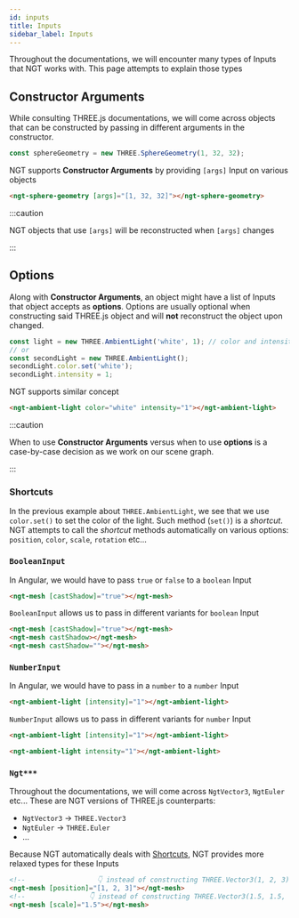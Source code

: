 ```yaml
---
id: inputs
title: Inputs
sidebar_label: Inputs
---
```


Throughout the documentations, we will encounter many types of Inputs that NGT works with. This page attempts to explain those types

## Constructor Arguments

While consulting THREE.js documentations, we will come across objects that can be constructed by passing in different arguments in the constructor.

```ts
const sphereGeometry = new THREE.SphereGeometry(1, 32, 32);
```

NGT supports **Constructor Arguments** by providing `[args]` Input on various objects

```html
<ngt-sphere-geometry [args]="[1, 32, 32]"></ngt-sphere-geometry>
```

:::caution

NGT objects that use `[args]` will be reconstructed when `[args]` changes

:::

## Options

Along with **Constructor Arguments**, an object might have a list of Inputs that object accepts as **options**. Options are usually optional when constructing said THREE.js object and will **not** reconstruct the object upon changed.

```ts
const light = new THREE.AmbientLight('white', 1); // color and intensity
// or
const secondLight = new THREE.AmbientLight();
secondLight.color.set('white');
secondLight.intensity = 1;
```

NGT supports similar concept

```html
<ngt-ambient-light color="white" intensity="1"></ngt-ambient-light>
```

:::caution

When to use **Constructor Arguments** versus when to use **options** is a case-by-case decision as we work on our scene graph.

:::

### Shortcuts

In the previous example about `THREE.AmbientLight`, we see that we use `color.set()` to set the color of the light. Such method (`set()`) is a _shortcut_. NGT attempts to call the _shortcut_ methods automatically on various options: `position`, `color`, `scale`, `rotation` etc...

### `BooleanInput`

In Angular, we would have to pass `true` or `false` to a `boolean` Input

```html
<ngt-mesh [castShadow]="true"></ngt-mesh>
```

`BooleanInput` allows us to pass in different variants for `boolean` Input

```html
<ngt-mesh [castShadow]="true"></ngt-mesh>
<ngt-mesh castShadow></ngt-mesh>
<ngt-mesh castShadow=""></ngt-mesh>
```

### `NumberInput`

In Angular, we would have to pass in a `number` to a `number` Input

```html
<ngt-ambient-light [intensity]="1"></ngt-ambient-light>
```

`NumberInput` allows us to pass in different variants for `number` Input

```html
<ngt-ambient-light [intensity]="1"></ngt-ambient-light>

<ngt-ambient-light intensity="1"></ngt-ambient-light>
```

### `Ngt***`

Throughout the documentations, we will come across `NgtVector3`, `NgtEuler` etc... These are NGT versions of THREE.js counterparts:

- `NgtVector3` -> `THREE.Vector3`
- `NgtEuler` -> `THREE.Euler`
- ...

Because NGT automatically deals with [Shortcuts](#shortcuts), NGT provides more relaxed types for these Inputs

```html
<!--                  👇 instead of constructing THREE.Vector3(1, 2, 3) -->
<ngt-mesh [position]="[1, 2, 3]"></ngt-mesh>
<!--                👇 instead of constructing THREE.Vector3(1.5, 1.5, 1.5) -->
<ngt-mesh [scale]="1.5"></ngt-mesh>
```
